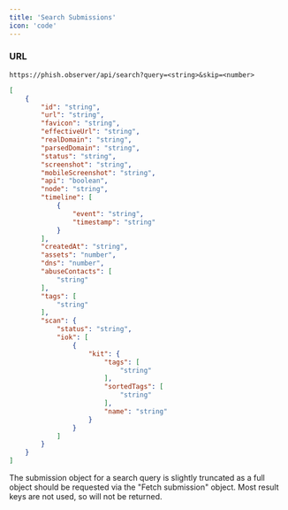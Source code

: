 ```yaml
---
title: 'Search Submissions'
icon: 'code'
---
```


### URL
`https://phish.observer/api/search?query=<string>&skip=<number>`

```json Response
[
    {
        "id": "string",
        "url": "string",
        "favicon": "string",
        "effectiveUrl": "string",
        "realDomain": "string",
        "parsedDomain": "string",
        "status": "string",
        "screenshot": "string",
        "mobileScreenshot": "string",
        "api": "boolean",
        "node": "string",
        "timeline": [
            {
                "event": "string",
                "timestamp": "string"
            }
        ],
        "createdAt": "string",
        "assets": "number",
        "dns": "number",
        "abuseContacts": [
            "string"
        ],
        "tags": [
            "string"
        ],
        "scan": {
            "status": "string",
            "iok": [
                {
                    "kit": {
                        "tags": [
                            "string"
                        ],
                        "sortedTags": [
                            "string"
                        ],
                        "name": "string"
                    }
                }
            ]
        }
    }
]
```

The submission object for a search query is slightly truncated as a full object should be requested via the "Fetch submission" object. Most result keys are not used, so will not be returned.

